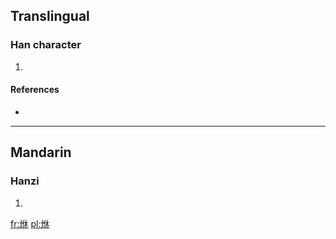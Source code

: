 ==Translingual==

===Han character===
{{Han char|rn=86|rad=火|as=06|sn=10|four=|canj=火人木 (FOD)}}

# {{defn|Han|sort=火06}}

====References====
* {{Han ref|kx=0669.220|dkj=18992|dj=1078.250|hdz=32200.020|uh=70CC|ud=28876}}

----

==Mandarin==

===Hanzi===
{{cmn-hanzi|pin=[[wù]] ([[wu4]]), [[xiū]] ([[xiu1]])|wg=wu<sup>4</sup>, hsiu<sup>1</sup>}}

# {{defn|Mandarin|sort=火06}}

[[fr:烌]]
[[pl:烌]]